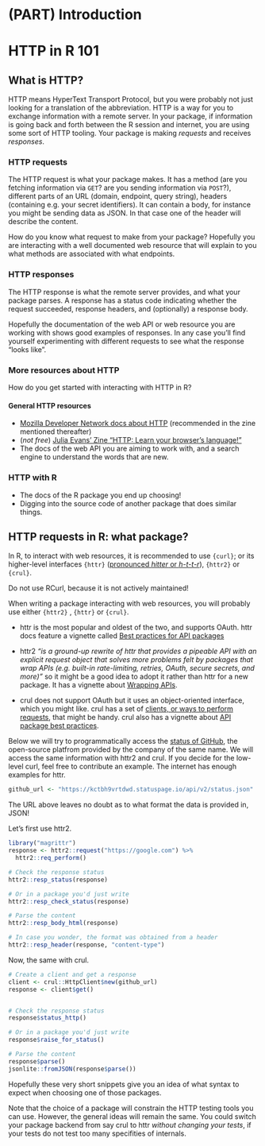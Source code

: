#  (PART) Introduction {-}

# HTTP in R 101

## What is HTTP?

HTTP means HyperText Transport Protocol, but you were probably not just looking for a translation of the abbreviation.
HTTP is a way for you to exchange information with a remote server.
In your package, if information is going back and forth between the R session and internet, you are using some sort of HTTP tooling.
Your package is making _requests_ and receives _responses_.

### HTTP requests

The HTTP request is what your package makes.
It has a method (are you fetching information via `GET`? are you sending information via `POST`?), different parts of an URL (domain, endpoint, query string), headers (containing e.g. your secret identifiers).
It can contain a body, for instance you might be sending data as JSON. 
In that case one of the header will describe the content.

How do you know what request to make from your package?
Hopefully you are interacting with a well documented web resource that will explain to you what methods are associated with what endpoints.

### HTTP responses

The HTTP response is what the remote server provides, and what your package parses.
A response has a status code indicating whether the request succeeded, response headers, and (optionally) a response body.

Hopefully the documentation of the web API or web resource you are working with shows good examples of responses.
In any case you'll find yourself experimenting with different requests to see what the response "looks like".

### More resources about HTTP

How do you get started with interacting with HTTP in R?

#### General HTTP resources

* [Mozilla Developer Network docs about HTTP](https://developer.mozilla.org/en-US/docs/Web/HTTP) (recommended in the zine mentioned thereafter)
* (_not free_) [Julia Evans' Zine "HTTP: Learn your browser's language!"](https://wizardzines.com/zines/http/) 
* The docs of the web API you are aiming to work with, and a search engine to understand the words that are new.

### HTTP with R

* The docs of the R package you end up choosing!
* Digging into the source code of another package that does similar things.


## HTTP requests in R: what package?

In R, to interact with web resources, it is recommended to use `{curl}`; or its higher-level interfaces `{httr}` ([pronounced _hitter_ or _h-t-t-r_](https://community.rstudio.com/t/pronunciations-of-common-r-terms/1810/15)), `{httr2}` or `{crul}`.

Do not use RCurl, because it is not actively maintained!

When writing a package interacting with web resources, you will probably use either `{httr2}` , `{httr}` or `{crul}`.

* httr is the most popular and oldest of the two, and supports OAuth. 
httr docs feature a vignette called [Best practices for API packages](https://httr.r-lib.org/articles/api-packages.html)

* httr2 _"is a ground-up rewrite of httr that provides a pipeable API with an explicit request object that solves more problems felt by packages that wrap APIs (e.g. built-in rate-limiting, retries, OAuth, secure secrets, and more)"_ so it might be a good idea to adopt it rather than httr for a new package. It has a vignette about [Wrapping APIs](https://httr2.r-lib.org/articles/wrapping-apis.html).

* crul does not support OAuth but it uses an object-oriented interface, which you might like.
crul has a set of [clients, or ways to perform requests](https://docs.ropensci.org/crul/articles/choosing-a-client.html), that might be handy. crul also has a vignette about [API package best practices
](https://docs.ropensci.org/crul/articles/best-practices-api-packages.html).

Below we will try to programmatically access the [status of GitHub](https://www.githubstatus.com/api/#status), the open-source platfrom provided by the company of the same name.
We will access the same information with httr2 and crul.
If you decide for the low-level curl, feel free to contribute an example.
The internet has enough examples for httr.

```r
github_url <- "https://kctbh9vrtdwd.statuspage.io/api/v2/status.json"
```

The URL above leaves no doubt as to what format the data is provided in, JSON!

Let's first use httr2.

```r
library("magrittr")
response <- httr2::request("https://google.com") %>%
  httr2::req_perform()

# Check the response status
httr2::resp_status(response)

# Or in a package you'd just write
httr2::resp_check_status(response)

# Parse the content
httr2::resp_body_html(response)

# In case you wonder, the format was obtained from a header
httr2::resp_header(response, "content-type")
```

Now, the same with crul.

```r
# Create a client and get a response
client <- crul::HttpClient$new(github_url)
response <- client$get()


# Check the response status
response$status_http()

# Or in a package you'd just write
response$raise_for_status()

# Parse the content
response$parse()
jsonlite::fromJSON(response$parse())
```

Hopefully these very short snippets give you an idea of what syntax to expect when choosing one of those packages.

Note that the choice of a package will constrain the HTTP testing tools you can use.
However, the general ideas will remain the same.
You could switch your package backend from say crul to httr _without changing your tests_, if your tests do not test too many specifities of internals.